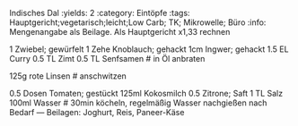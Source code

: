 Indisches Dal
:yields: 2
:category: Eintöpfe
:tags: Hauptgericht;vegetarisch;leicht;Low Carb; TK; Mikrowelle; Büro
:info: Mengenangabe als Beilage. Als Hauptgericht x1,33 rechnen

1 Zwiebel; gewürfelt
1 Zehe Knoblauch; gehackt
1cm Ingwer; gehackt
1.5 EL Curry
0.5 TL Zimt
0.5 TL Senfsamen
# in Öl anbraten

125g rote Linsen
# anschwitzen

0.5 Dosen Tomaten; gestückt
125ml Kokosmilch
0.5 Zitrone; Saft
1 TL Salz
100ml Wasser
# 30min köcheln, regelmäßig Wasser nachgießen nach Bedarf
--- 
Beilagen: Joghurt, Reis, Paneer-Käse

